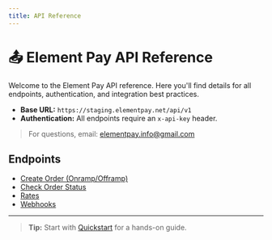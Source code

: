 ```yaml
---
title: API Reference
---
```


# 📤 Element Pay API Reference

Welcome to the Element Pay API reference. Here you'll find details for all endpoints, authentication, and integration best practices.

- **Base URL:** `https://staging.elementpay.net/api/v1`
- **Authentication:** All endpoints require an `x-api-key` header.

> For questions, email: [elementpay.info@gmail.com](mailto:elementpay.info@gmail.com)

## Endpoints
- [Create Order (Onramp/Offramp)](endpoint/create)
- [Check Order Status](endpoint/get)
- [Rates](endpoint/rates)
- [Webhooks](endpoint/webhook)

---

> **Tip:** Start with [Quickstart](../../quickstart) for a hands-on guide. 